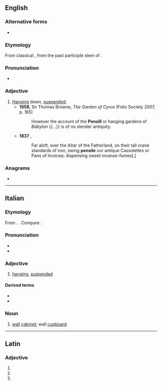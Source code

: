 ==English==

===Alternative forms===
* {{l|en|pensill}} {{qual|obsolete}}

===Etymology===
From classical {{der|en|la|pēnsilis}}, from the past participle stem of {{m|la|pendere||to hang}}.

===Pronunciation===
* {{IPA|en|/ˈpɛnsaɪl/}}

===Adjective===
{{en-adj}}

# [[hanging|Hanging]] down, [[suspended]].
#* '''1658''', Sir Thomas Browne, ''The Garden of Cyrus'' (Folio Society 2007, p. 165)
#*: However the account of the '''Pensill''' or hanging gardens of ''Babylon'' {{...}} is of no slender antiquity.
#* '''1837''' {{w|Thomas Carlyle}}, ''{{w|The French Revolution: A History}}''
#*: Far aloft, over the Altar of the Fatherland, on their tall crane standards of iron, swing '''pensile''' our antique Cassolettes or Pans of Incense; dispensing sweet incense-fumes[.]

===Anagrams===
* {{anagrams|en|a=eeilnps|Lepines|espinel|sleep in|sleep-in}}

----

==Italian==

===Etymology===
From {{der|it|la|pēnsilis|gloss=hanging}}. {{doublet|it|pesolo}}. Compare {{cog|pt|pênsil}}.

===Pronunciation===
* {{it-IPA}}
* {{rhymes|it|ɛnsile}}

===Adjective===
{{it-adj|pensil|e|i}}

# [[hanging]], [[suspended]]

====Derived terms====
* {{l|it|giardino pensile}}
* {{l|it|pensilina}}

===Noun===
{{it-noun|m}}

# [[wall]] [[cabinet]]; wall [[cupboard]]

----

==Latin==

===Adjective===
{{la-adj-form|pēnsile}}

# {{inflection of|la|pēnsilis||nom|n|s}}
# {{inflection of|la|pēnsilis||acc|n|s}}
# {{inflection of|la|pēnsilis||voc|n|s}}